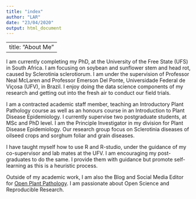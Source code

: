 ```yaml
---
title: "index"
author: "LAR"
date: "23/04/2020"
output: html_document
---
```

---
title: "About Me"
---

I am currently completing my PhD, at the University of the Free State (UFS) in South Africa. I am focusing on soybean and sunflower stem and head rot, caused by Sclerotinia sclerotiorum. I am under the supervision of Professor Neal McLaren and Professor Emerson Del Ponte, Universidade Federal de Viçosa (UFV), in Brazil. I enjoy doing the data science components of my research and getting out into the fresh air to conduct our field trials.   

I am a contracted academic staff member, teaching an Introductory Plant Pathology course as well as an honours course in an Introduction to Plant Disease Epidemiology. I currently supervise two postgraduate students, at MSc and PhD level. I am the Principle Investigator in my division for Plant Disease Epidemiology. Our research group focus on Sclerotinia diseases of oilseed crops and sorghum foliar and grain diseases.  

I have taught myself how to use R and R-studio, under the guidance of my co-supervisor and lab mates at the UFV. I am encouraging my post-graduates to do the same. I provide them with guidance but promote self-learning as this is a heuristic process.   

Outside of my academic work, I am also the Blog and Social Media Editor for [Open Plant Pathology](www.plantpathology.org).  I am passionate about Open Science and Reproducible Research.  